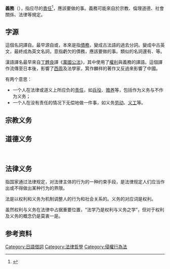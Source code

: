 {{Expand|time=2016-07-25}}
'''義務'''（{{lang-en|duty}}），指应尽的[[責任|責任]]<ref>{{cite book|editor=中国社会科学院语言研究所词典编辑室|title=现代汉语词典|date=2012年|publisher=商务印书馆|location=北京|isbn=978-7-100-09354-5|edition=第6版}}</ref>，應該要做的事。義務可能來自於宗教、倫理道德、社會關係、法律等規定。

==字源==
這個名詞譯自{{lang-en|Duty}}。最早源自{{lang-la|debere}}或{{lang|la|debitum}}，本來是指[[債務|債務]]，變成古法語{{lang|fr|devoir}}的過去分詞{{lang|fr|due}}。變成中古英文{{lang|en|duete}}，最終成為英文名詞，意指虧欠的債務，應該要做的事。類似的名詞還有{{lang|en|obligation}}、{{lang|en|liability}}等。

漢語譯名最早來自[[丁韙良|丁韙良]]譯《[[萬國公法|萬國公法]]》，其中使用了[[權利|權利]]與義務的譯語。這個譯作流傳至日本後，影響了[[西周_(启蒙家)|西周]]及法學家{{link-ja|箕作麟祥|箕作麟祥}}，箕作麟祥的著作又反過來影響了中國。

有两个意思：

* 一个人在法律或道义上所应负的[[责任|责任]]，如[[兵役|兵役]]、[[赡养|赡养]]等，包括作为义务与不作为义务；
* 一个人在没有责任的情况下无偿地做一件事，如义务[[劳动|劳动]]、[[义工|义工]]等。
==宗教义务==
==道德义务==
{{see also|孝|义}}
<br />

==法律义务==
指国家通过法律规定，对法律主体的行为的一种约束手段，是法律规定人们应当作出或不得做出某种行为的界限。

法是以权利和义务为机制调整人的行为和社会关系的。义务的对应词是权利。

虽然权利与义务在法律中占据重要位置，“法学乃是权利与义务之学”，但对于权利及义务的概念仍是莫衷一是。

==参考资料==
{{reflist}}

{{Authority control}}
[[Category:日語借詞|Category:日語借詞]]
[[Category:法律哲學|Category:法律哲學]]
[[Category:侵權行為法|Category:侵權行為法]]